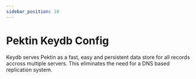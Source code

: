 ```yaml
---
sidebar_position: 10
---
```


# Pektin Keydb Config

Keydb serves Pektin as a fast, easy and persistent data store for all records accross multiple servers. This eliminates the need for a DNS based replication system.

